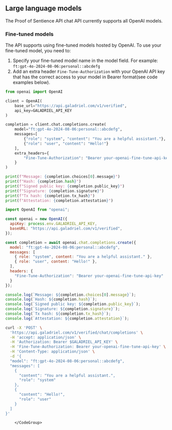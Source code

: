 ## Large language models

The Proof of Sentience API chat API currently supports all OpenAI models.

### Fine-tuned models
The API supports using fine-tuned models hosted by OpenAI. To use your fine-tuned model, you need to:
1. Specify your fine-tuned model name in the model field. For example: `ft:gpt-4o-2024-08-06:personal::abcdefg`
2. Add an extra header `Fine-Tune-Authorization` with your OpenAI API key that has the correct access to your model in Bearer format(see code examples below).
<CodeGroup>

```python Python
from openai import OpenAI

client = OpenAI(
    base_url="https://api.galadriel.com/v1/verified",
    api_key=GALADRIEL_API_KEY
)

completion = client.chat.completions.create(
    model="ft:gpt-4o-2024-08-06:personal::abcdefg",
    messages=[
        {"role": "system", "content": "You are a helpful assistant."},
        {"role": "user", "content": "Hello!"}
    ],
    extra_headers={
        "Fine-Tune-Authorization": "Bearer your-openai-fine-tune-api-key"
    }
)

print(f"Message: {completion.choices[0].message}")
print(f"Hash: {completion.hash}")
print(f"Signed public key: {completion.public_key}")
print(f"Signature: {completion.signature}")
print(f"Tx hash: {completion.tx_hash}")
print(f"Attestation: {completion.attestation}")

```

```javascript Javascript
import OpenAI from "openai";

const openai = new OpenAI({
  apiKey: process.env.GALADRIEL_API_KEY,
  baseURL: "https://api.galadriel.com/v1/verified",
});

const completion = await openai.chat.completions.create({
  model: "ft:gpt-4o-2024-08-06:personal::abcdefg",
  messages: [
    { role: "system", content: "You are a helpful assistant." },
    { role: "user", content: "Hello!" },
  ],
  headers: {
    "Fine-Tune-Authorization": "Bearer your-openai-fine-tune-api-key"
  }
});

console.log(`Message: ${completion.choices[0].message}`);
console.log(`Hash: ${completion.hash}`);
console.log(`Signed public key: ${completion.public_key}`);
console.log(`Signature: ${completion.signature}`);
console.log(`Tx hash: ${completion.tx_hash}`);
console.log(`Attestation: ${completion.attestation}`);
```

```bash cURL
curl -X 'POST' \
  'https://api.galadriel.com/v1/verified/chat/completions' \
  -H 'accept: application/json' \
  -H 'Authorization: Bearer $GALADRIEL_API_KEY' \
  -H 'Fine-Tune-Authorization: Bearer your-openai-fine-tune-api-key' \
  -H 'Content-Type: application/json' \
  -d '{
  "model": "ft:gpt-4o-2024-08-06:personal::abcdefg",
  "messages": [
    {
      "content": "You are a helpful assistant.",
      "role": "system"
    },
    {
      "content": "Hello!",
      "role": "user"
    }
  ]
}'
```

        </CodeGroup>

